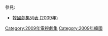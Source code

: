 {{Catnav|頁面分類|...|電視節目|電視劇|每年電視影集|2009年電視影集}}
{{Catnav|頁面分類|...|电视节目|电视剧|各國電視劇|韓國電視劇|每年韓國電視劇集}}

{{cat year nav
| year = 2009
| cat = 韓國電視劇集 
| sortkey = 韓國電視劇集
| article = 韓國電視劇
| in = 
}}
參見:
*[[韓國劇集列表_(2009年)|韓國劇集列表 (2009年)]]


[[Category:2009年電視劇集|Category:2009年電視劇集]]
[[Category:2009年韓國|Category:2009年韓國]]